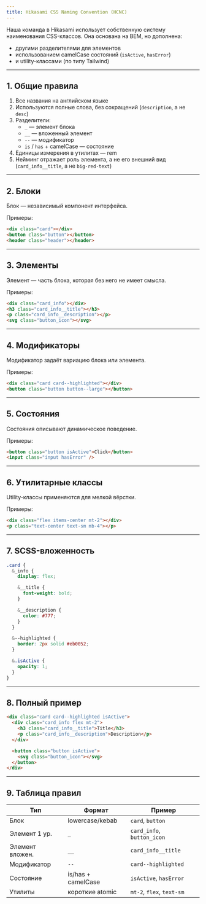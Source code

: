 ```yaml
---
title: Hikasami CSS Naming Convention (HCNC)
---
```


Наша команда в Hikasami использует собственную систему наименования CSS-классов. Она основана на BEM, но дополнена:
- другими разделителями для элементов
- использованием camelCase состояний (`isActive`, `hasError`)
- и utility-классами (по типу Tailwind)

---

## 1. Общие правила
1. Все названия на английском языке
2. Используются полные слова, без сокращений (`description`, а не `desc`)
3. Разделители:
   - `_` — элемент блока
   - `__` — вложенный элемент
   - `--` — модификатор
   - `is` / `has` + camelCase — состояние
4. Единицы измерения в утилитах — rem
5. Нейминг отражает роль элемента, а не его внешний вид (`card_info__title`, а не `big-red-text`)

---

## 2. Блоки
Блок — независимый компонент интерфейса.

Примеры:
```html
<div class="card"></div>
<button class="button"></button>
<header class="header"></header>
````

---

## 3. Элементы

Элемент — часть блока, которая без него не имеет смысла.

Примеры:

```html
<div class="card_info"></div>
<h3 class="card_info__title"></h3>
<p class="card_info__description"></p>
<svg class="button_icon"></svg>
```

---

## 4. Модификаторы

Модификатор задаёт вариацию блока или элемента.

Примеры:

```html
<div class="card card--highlighted"></div>
<button class="button button--large"></button>
```

---

## 5. Состояния

Состояния описывают динамическое поведение.

Примеры:

```html
<button class="button isActive">Click</button>
<input class="input hasError" />
```

---

## 6. Утилитарные классы

Utility-классы применяются для мелкой вёрстки.

Примеры:

```html
<div class="flex items-center mt-2"></div>
<p class="text-center text-sm mb-4"></p>
```

---

## 7. SCSS-вложенность

```scss
.card {
  &_info {
    display: flex;

    &__title {
      font-weight: bold;
    }

    &__description {
      color: #777;
    }
  }

  &--highlighted {
    border: 2px solid #eb0052;
  }

  &.isActive {
    opacity: 1;
  }
}
```

---

## 8. Полный пример

```html
<div class="card card--highlighted isActive">
  <div class="card_info flex mt-2">
    <h3 class="card_info__title">Title</h3>
    <p class="card_info__description">Description</p>
  </div>

  <button class="button isActive">
    <svg class="button_icon"></svg>
  </button>
</div>
```

---

## 9. Таблица правил


| Тип             | Формат             | Пример                     |
| --------------- | ------------------ | -------------------------- |
| Блок            | lowercase/kebab    | `card`, `button`           |
| Элемент 1 ур.   | `_`                | `card_info`, `button_icon` |
| Элемент вложен. | `__`               | `card_info__title`         |
| Модификатор     | `--`               | `card--highlighted`        |
| Состояние       | is/has + camelCase | `isActive`, `hasError`     |
| Утилиты         | короткие atomic    | `mt-2`, `flex`, `text-sm`  |

